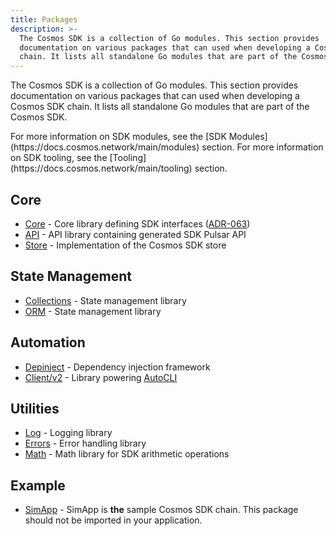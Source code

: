 ```yaml
---
title: Packages
description: >-
  The Cosmos SDK is a collection of Go modules. This section provides
  documentation on various packages that can used when developing a Cosmos SDK
  chain. It lists all standalone Go modules that are part of the Cosmos SDK.
---
```


The Cosmos SDK is a collection of Go modules. This section provides documentation on various packages that can used when developing a Cosmos SDK chain.
It lists all standalone Go modules that are part of the Cosmos SDK.

<Tip>
For more information on SDK modules, see the [SDK Modules](https://docs.cosmos.network/main/modules) section.
For more information on SDK tooling, see the [Tooling](https://docs.cosmos.network/main/tooling) section.
</Tip>

## Core

* [Core](https://pkg.go.dev/cosmossdk.io/core) - Core library defining SDK interfaces ([ADR-063](https://docs.cosmos.network/main/architecture/adr-063-core-module-api))
* [API](https://pkg.go.dev/cosmossdk.io/api) - API library containing generated SDK Pulsar API
* [Store](https://pkg.go.dev/cosmossdk.io/store) - Implementation of the Cosmos SDK store

## State Management

* [Collections](/sdk/v0.50/build/packages/collections) - State management library
* [ORM](/sdk/v0.50/build/packages/collections) - State management library

## Automation

* [Depinject](/sdk/v0.50/build/packages/depinject) - Dependency injection framework
* [Client/v2](https://pkg.go.dev/cosmossdk.io/client/v2) - Library powering [AutoCLI](https://docs.cosmos.network/main/core/autocli)

## Utilities

* [Log](https://pkg.go.dev/cosmossdk.io/log) - Logging library
* [Errors](https://pkg.go.dev/cosmossdk.io/errors) - Error handling library
* [Math](https://pkg.go.dev/cosmossdk.io/math) - Math library for SDK arithmetic operations

## Example

* [SimApp](https://pkg.go.dev/cosmossdk.io/simapp) - SimApp is **the** sample Cosmos SDK chain. This package should not be imported in your application.
